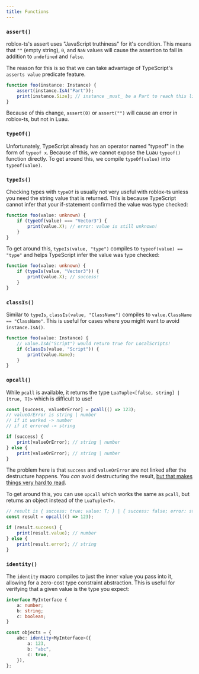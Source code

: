 ```yaml
---
title: Functions
---
```


### `assert()`
roblox-ts's assert uses "JavaScript truthiness" for it's condition. This means that `""` (empty string), `0`, and `NaN` values will cause the assertion to fail in addition to `undefined` and `false`.

The reason for this is so that we can take advantage of TypeScript's `asserts value` predicate feature.
```ts
function foo(instance: Instance) {
	assert(instance.IsA("Part"));
	print(instance.Size); // instance _must_ be a Part to reach this line
}
```

Because of this change, `assert(0)` or `assert("")` will cause an error in roblox-ts, but not in Luau.

### `typeOf()`
Unfortunately, TypeScript already has an operator named "typeof" in the form of `typeof x`. Because of this, we cannot expose the Luau `typeof()` function directly. To get around this, we compile `typeOf(value)` into `typeof(value)`.

### `typeIs()`
Checking types with `typeOf` is usually not very useful with roblox-ts unless you need the string value that is returned. This is because TypeScript cannot infer that your if-statement confirmed the value was type checked:

```ts
function foo(value: unknown) {
    if (typeOf(value) === "Vector3") {
        print(value.X); // error: value is still unknown!
    }
}
```

To get around this, `typeIs(value, "type")` compiles to `typeof(value) == "type"` and helps TypeScript infer the value was type checked:

```ts
function foo(value: unknown) {
    if (typeIs(value, "Vector3")) {
        print(value.X); // success!
    }
}
```

### `classIs()`
Similar to `typeIs`, `classIs(value, "ClassName")` compiles to `value.ClassName == "ClassName"`. This is useful for cases where you might want to avoid `instance.IsA()`.

```ts
function foo(value: Instance) {
    // value.IsA("Script") would return true for LocalScripts!
    if (classIs(value, "Script")) {
        print(value.Name);
    }
}
```

### `opcall()`
While `pcall` is available, it returns the type `LuaTuple<[false, string] | [true, T]>` which is difficult to use!

```ts
const [success, valueOrError] = pcall(() => 123);
// valueOrError is string | number
// if it worked -> number
// if it errored -> string

if (success) {
    print(valueOrError); // string | number
} else {
    print(valueOrError); // string | number
}
```

The problem here is that `success` and `valueOrError` are not linked after the destructure happens. You _can_ avoid destructuring the result, [but that makes things very hard to read](https://roblox-ts.com/playground/#code/MYewdgzgLgBATgUwgVwDawLwwA7AIaqoAURAlDBgHwwCMATAMykDcAUKwJYBmMRiK6ANoAGALrkA3qxgyYoSLABuBZAgrwkaKIJqi2snHA5goRZalUsYAemswwyALYAjBHFYBfGAlQQ1Ug3loGHNVdX4tHT1pWWwjEzMVBCtbGGh4gHNPIA).

To get around this, you can use `opcall` which works the same as `pcall`, but returns an object instead of the `LuaTuple<T>`.

```ts
// result is { success: true; value: T; } | { success: false; error: string; }
const result = opcall(() => 123);

if (result.success) {
    print(result.value); // number
} else {
    print(result.error); // string
}
```

### `identity()`

The `identity` macro compiles to just the inner value you pass into it, allowing for a zero-cost type constraint abstraction. This is useful for verifying that a given value is the type you expect:

```ts
interface MyInterface {
	a: number;
	b: string;
	c: boolean;
}

const objects = {
	abc: identity<MyInterface>({
		a: 123,
		b: "abc",
		c: true,
	}),
};
```
